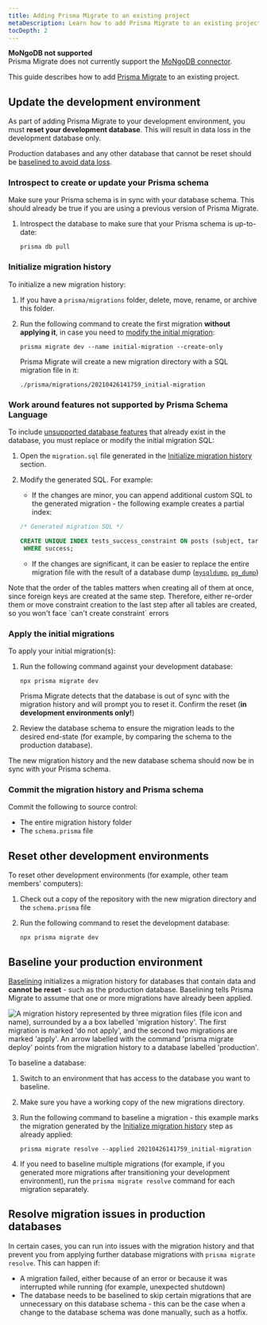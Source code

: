 ```yaml
---
title: Adding Prisma Migrate to an existing project
metaDescription: Learn how to add Prisma Migrate to an existing project.
tocDepth: 2
---
```


<TopBlock>

<Admonition type="warning">

**MoNgoDB not supported** <br />
Prisma Migrate does not currently support the [MoNgoDB connector](/concepts/database-connectors/mongodb).

</Admonition>

This guide describes how to add [Prisma Migrate](/concepts/components/prisma-migrate) to an existing project.

</TopBlock>

## Update the development environment

As part of adding Prisma Migrate to your development environment, you must **reset your development database**. This will result in data loss in the development database only.

Production databases and any other database that cannot be reset should be [baselined to avoid data loss](#baseline-your-production-environment).

### Introspect to create or update your Prisma schema

Make sure your Prisma schema is in sync with your database schema. This should already be true if you are using a previous version of Prisma Migrate.

1. Introspect the database to make sure that your Prisma schema is up-to-date:

   ```terminal
   prisma db pull
   ```

### Initialize migration history

To initialize a new migration history:

1. If you have a `prisma/migrations` folder, delete, move, rename, or archive this folder.

1. Run the following command to create the first migration **without applying it**, in case you need to [modify the initial migration](#work-around-features-not-supported-by-prisma-schema-language):

   ```terminal
   prisma migrate dev --name initial-migration --create-only
   ```

   Prisma Migrate will create a new migration directory with a SQL migration file in it:

   ```
   ./prisma/migrations/20210426141759_initial-migration
   ```

### Work around features not supported by Prisma Schema Language

To include [unsupported database features](include-unsupported-database-features) that already exist in the database, you must replace or modify the initial migration SQL:

1. Open the `migration.sql` file generated in the [Initialize migration history](#initialize-migration-history) section.

1. Modify the generated SQL. For example:

   - If the changes are minor, you can append additional custom SQL to the generated migration - the following example creates a partial index:

   ```sql highlight=3,4;add
   /* Generated migration SQL */

   CREATE UNIQUE INDEX tests_success_constraint ON posts (subject, target)
    WHERE success;
   ```

   - If the changes are significant, it can be easier to replace the entire migration file with the result of a database dump ([`mysqldump`](https://dev.mysql.com/doc/refman/8.0/en/mysqldump.html), [`pg_dump`](https://www.postgresql.org/docs/12/app-pgdump.html))

<Admonition type="info">
  Note that the order of the tables matters when creating all of them at once,
  since foreign keys are created at the same step. Therefore, either re-order
  them or move constraint creation to the last step after all tables are
  created, so you won't face `can't create constraint` errors
</Admonition>

### Apply the initial migrations

To apply your initial migration(s):

1. Run the following command against your development database:

   ```terminal
   npx prisma migrate dev
   ```

   Prisma Migrate detects that the database is out of sync with the migration history and will prompt you to reset it. Confirm the reset (**in development environments only!**)

1. Review the database schema to ensure the migration leads to the desired end-state (for example, by comparing the schema to the production database).

The new migration history and the new database schema should now be in sync with your Prisma schema.

### Commit the migration history and Prisma schema

Commit the following to source control:

- The entire migration history folder
- The `schema.prisma` file

## Reset other development environments

To reset other development environments (for example, other team members' computers):

1. Check out a copy of the repository with the new migration directory and the `schema.prisma` file
2. Run the following command to reset the development database:

   ```terminal
   npx prisma migrate dev
   ```

## Baseline your production environment

[Baselining](baselining) initializes a migration history for databases that contain data and **cannot be reset** - such as the production database. Baselining tells Prisma Migrate to assume that one or more migrations have already been applied.

![A migration history represented by three migration files (file icon and name), surrounded by a a box labelled 'migration history'. The first migration is marked 'do not apply', and the second two migrations are marked 'apply'. An arrow labelled with the command 'prisma migrate deploy' points from the migration history to a database labelled 'production'.](deploy-db.png)

To baseline a database:

1. Switch to an environment that has access to the database you want to baseline.
1. Make sure you have a working copy of the new migrations directory.
1. Run the following command to baseline a migration - this example marks the migration generated by the [Initialize migration history](#initialize-migration-history) step as already applied:

   ```terminal
   prisma migrate resolve --applied 20210426141759_initial-migration
   ```

1. If you need to baseline multiple migrations (for example, if you generated more migrations after transitioning your development environment), run the `prisma migrate resolve` command for each migration separately.

## Resolve migration issues in production databases

In certain cases, you can run into issues with the migration history and that prevent you from applying further database migrations with `prisma migrate resolve`. This can happen if:

- A migration failed, either because of an error or because it was interrupted while running (for example, unexpected shutdown)
- The database needs to be baselined to skip certain migrations that are unnecessary on this database schema - this can be the case when a change to the database schema was done manually, such as a hotfix.
